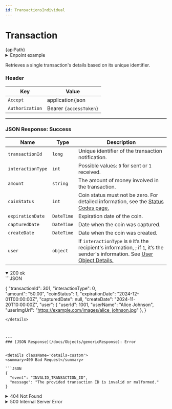 ```yaml
---
id: TransactionsIndividual
---
```







# Transaction


<div className="highlight-box">
  <HttpMethodTag method={method} /> {apiPath} 
</div>



<details className='details-custom'>
  <summary>Enpoint example</summary>
    <div className="examples-style"> 
      {apiPath.replace('{transactionId}','')}`444`
    </div>
</details>



Retrieves a single transaction's details based on its unique identifier.




### Header

| Key      | Value     |
|-------------|----------|
| `Accept` | application/json |
| `Authorization` | Bearer `{accessToken}`|



--- 

### JSON Response: Success 

| Name                  | Type       |   Description                                                                                  |
|-----------------------|------------|-----------------------------------------------------------------------------------------------|
| `transactionId`       | `long`     | Unique identifier of the transaction notification.                                           |
| `interactionType`     | `int`      | Possible values: `0` for sent or `1` received.                                                        |
| `amount`              | `string`   | The amount of money involved in the transaction.                                             |
| `coinStatus`          | `int`      | Coin status must not be zero. For detailed information, see the [Status Codes page.](/docs/coinsStatuses)|
| `expirationDate`      | `DateTime` | Expiration date of the coin. |
| `capturedDate`        | `DateTime` | Date when the coin was captured. |
| `createDate`          | `DateTime` | Date when the coin was created. |
| `user`                | `object`   | If `interactionType` is `0` it’s the recipient's information, ; if `1`, it’s the sender's information. See [ User Object Details.](/docs/Objects/userObject) |  



<details className='details-custom' open>
<summary>200 ok</summary>
```JSON

{
  "transactionId": 301,
  "interactionType": 0,  
  "amount": "50.00",
  "coinStatus": 1,
  "expirationDate": "2024-12-01T00:00:00Z",
  "capturedDate": null,
  "createDate": "2024-11-20T10:00:00Z",
  "user": {
    "userId": 1001,
    "userName": "Alice Johnson",
    "userImgUrl": "https://example.com/images/alice_johnson.jpg"
  },
}

```
</details>



---
### [JSON Response](/docs/Objects/genericResponse): Error


<details className='details-custom'>
<summary>400 Bad Request</summary>

```JSON
{
  "event": "INVALID_TRANSACTION_ID",
  "message": "The provided transaction ID is invalid or malformed."
}
```
</details>

<details className='details-custom'>
<summary>404 Not Found</summary>
```JSON
{
  "event": "TRANSACTION_NOT_FOUND",
  "message": "No transaction was found for the provided ID."
}

```
</details>

<details className='details-custom'>
<summary>401 Unauthorized</summary>

```JSON
{
  "event": "UNAUTHORIZED",
  "message": "You are not authorized to access this transaction. Please provide valid authentication."
}

```
</details>

<details className='details-custom'>
<summary> 500 Internal Server Error</summary>


``` JSON
{
  "event": "INTERNAL_SERVER_ERROR",
  "message": "An unexpected error occurred while validating the OTP. Please try again later."
}
```

</details>



